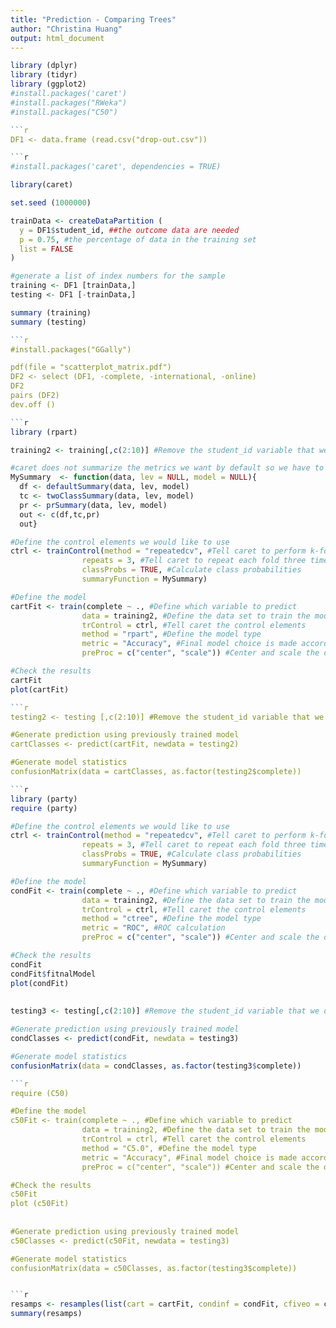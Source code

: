 ---
title: "Prediction - Comparing Trees"
author: "Christina Huang"
output: html_document
---

```{r}

library (dplyr)
library (tidyr)
library (ggplot2)
#install.packages('caret')
#install.packages("RWeka")
#install.packages("C50")

```{r}

DF1 <- data.frame (read.csv("drop-out.csv"))

```{r}

#install.packages('caret', dependencies = TRUE)

library(caret)

set.seed (1000000)

trainData <- createDataPartition (
  y = DF1$student_id, ##the outcome data are needed
  p = 0.75, #the percentage of data in the training set
  list = FALSE
)

#generate a list of index numbers for the sample
training <- DF1 [trainData,]
testing <- DF1 [-trainData,]

summary (training)
summary (testing)

```{r}

#install.packages("GGally")

pdf(file = "scatterplot_matrix.pdf")
DF2 <- select (DF1, -complete, -international, -online)
DF2
pairs (DF2)
dev.off ()

```{r}

library (rpart)

training2 <- training[,c(2:10)] #Remove the student_id variable that we do not want to use in the model

#caret does not summarize the metrics we want by default so we have to modify the output
MySummary  <- function(data, lev = NULL, model = NULL){
  df <- defaultSummary(data, lev, model)
  tc <- twoClassSummary(data, lev, model)
  pr <- prSummary(data, lev, model)
  out <- c(df,tc,pr)
  out}

#Define the control elements we would like to use
ctrl <- trainControl(method = "repeatedcv", #Tell caret to perform k-fold cross validation
                repeats = 3, #Tell caret to repeat each fold three times
                classProbs = TRUE, #Calculate class probabilities
                summaryFunction = MySummary)

#Define the model
cartFit <- train(complete ~ ., #Define which variable to predict 
                data = training2, #Define the data set to train the model on
                trControl = ctrl, #Tell caret the control elements
                method = "rpart", #Define the model type
                metric = "Accuracy", #Final model choice is made according to sensitivity
                preProc = c("center", "scale")) #Center and scale the data to minimize the 

#Check the results
cartFit
plot(cartFit)

```{r}
testing2 <- testing [,c(2:10)] #Remove the student_id variable that we do not want to use in the model

#Generate prediction using previously trained model
cartClasses <- predict(cartFit, newdata = testing2)

#Generate model statistics
confusionMatrix(data = cartClasses, as.factor(testing2$complete))

```{r}

library (party)
require (party)

#Define the control elements we would like to use
ctrl <- trainControl(method = "repeatedcv", #Tell caret to perform k-fold cross validation
                repeats = 3, #Tell caret to repeat each fold three times
                classProbs = TRUE, #Calculate class probabilities
                summaryFunction = MySummary)

#Define the model
condFit <- train(complete ~ ., #Define which variable to predict 
                data = training2, #Define the data set to train the model on
                trControl = ctrl, #Tell caret the control elements
                method = "ctree", #Define the model type
                metric = "ROC", #ROC calculation
                preProc = c("center", "scale")) #Center and scale the data to minimize the 

#Check the results
condFit  
condFit$fitnalModel
plot(condFit)
  
  
testing3 <- testing[,c(2:10)] #Remove the student_id variable that we do not want to use in the model

#Generate prediction using previously trained model
condClasses <- predict(condFit, newdata = testing3)

#Generate model statistics
confusionMatrix(data = condClasses, as.factor(testing3$complete))

```{r}

require (C50)

#Define the model
c50Fit <- train(complete ~ ., #Define which variable to predict 
                data = training2, #Define the data set to train the model on
                trControl = ctrl, #Tell caret the control elements
                method = "C5.0", #Define the model type
                metric = "Accuracy", #Final model choice is made according to sensitivity
                preProc = c("center", "scale")) #Center and scale the data to minimize the 

#Check the results
c50Fit  
plot (c50Fit)
  
  
#Generate prediction using previously trained model
c50Classes <- predict(c50Fit, newdata = testing3)

#Generate model statistics
confusionMatrix(data = c50Classes, as.factor(testing3$complete))


```{r}
resamps <- resamples(list(cart = cartFit, condinf = condFit, cfiveo = c50Fit))
summary(resamps)
```
